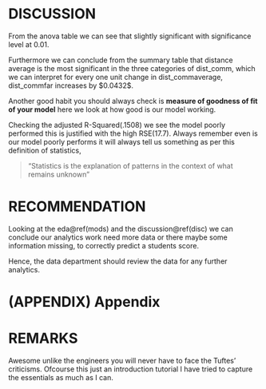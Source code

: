 # DISCUSSION{#disc}

From the anova table we can see that slightly significant with significance level at $0.01$.

Furthermore we can conclude from the summary table that distance average is the most significant in the three categories of dist_comm, which we can interpret for every one unit change in dist_commaverage, dist_commfar increases by \$0.0432\$.

Another good habit you should always check is **measure of goodness of fit of your model**  here we look at how good is our model working.

Checking the adjusted R-Squared($.1508$) we see the model poorly performed this is justified with the high RSE($17.7$).
Always remember even is our model poorly performs it will always tell us something as per this definition of statistics,

>"Statistics is the explanation of patterns in the context of what remains unknown"

# RECOMMENDATION

Looking at the eda\@ref(mods) and the discussion\@ref(disc) we can conclude our analytics work need more data or there maybe some information missing, to correctly predict a students score.

Hence, the data department should review the data for any further analytics.

# (APPENDIX) Appendix {-}

# REMARKS

Awesome unlike the engineers you will never have to face the Tuftes' criticisms. Ofcourse this just an introduction tutorial I have tried to capture the essentials as much as I can.
